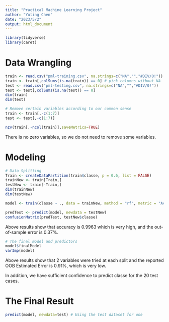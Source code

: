 ```yaml
---
title: "Practical Machine Learning Project"
author: "Yuting Chen"
date: "2023/5/2"
output: html_document
---
```


```r
library(tidyverse)
library(caret)
```


# Data Wrangling
```r
train <- read.csv("pml-training.csv", na.strings=c("NA","","#DIV/0!"))
train <- train[,colSums(is.na(train)) == 0] # pick columns without NA
test <- read.csv("pml-testing.csv", na.strings=c("NA","","#DIV/0!"))
test <- test[,colSums(is.na(test)) == 0]
dim(train)
dim(test)
```

```r
# Remove certain variables according to our common sense
train <- train[,-c(1:7)]
test <- test[,-c(1:7)]
```

```r
nzv(train[,-ncol(train)],saveMetrics=TRUE)
```

There is no zero variables, so we do not need to remove some variables.

# Modeling

```r
# Data Splitting
Train <- createDataPartition(train$classe, p = 0.6, list = FALSE)
trainNew <- train[Train,]
testNew <- train[-Train,]
dim(trainNew)
dim(testNew)
```

```r
model <- train(classe ~ ., data = trainNew, method = "rf", metric = "Accuracy", preProcess=c("center", "scale"), trControl=trainControl(method = "cv", number = 4, p= 0.60, allowParallel = TRUE, seeds=NA))
```

```r
predTest <- predict(model, newdata = testNew)
confusionMatrix(predTest, testNew$classe)
```

Above results show that accuracy is 0.9963 which is very high, and the out-of-sample error is 0.37%.

```r
# The final model and predictors
model$finalModel
varImp(model)
```


Above results show that 2 variables were tried at each split and the reported OOB Estimated Error is 0.91%, which is very low.

In addition, we have sufficient confidence to predict classe for the 20 test cases.

# The Final Result 

```r
predict(model, newdata=test) # Using the test dataset for one
```

































